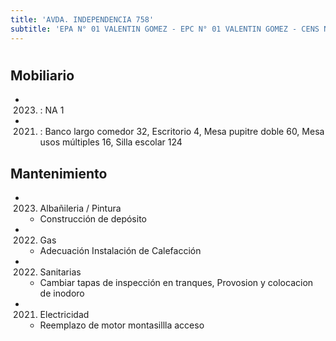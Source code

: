```yaml
---
title: 'AVDA. INDEPENDENCIA 758'
subtitle: 'EPA N° 01 VALENTIN GOMEZ - EPC N° 01 VALENTIN GOMEZ - CENS N° 36 - ESEA DANZA RAMICONE FOLKLORE N° 03'
---
```


#


## Mobiliario

*  (2023) : NA 1 

*  (2021) : Banco largo comedor 32, Escritorio 4, Mesa pupitre doble 60, Mesa usos múltiples 16, Silla escolar 124 





## Mantenimiento

*  (2023) Albañileria / Pintura 
    + Construcción de depósito

*  (2022) Gas 
    + Adecuación Instalación de Calefacción

*  (2022) Sanitarias 
    + Cambiar tapas de inspección en tranques, Provosion y colocacion de inodoro

*  (2021) Electricidad 
    + Reemplazo de motor montasillla acceso



